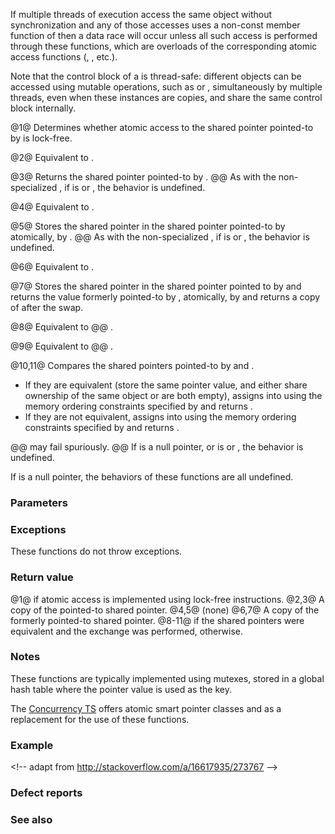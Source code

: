 {{cpp/title|atomic_...{{dsc small|&lt;std::shared_ptr&gt;}}}}
{{cpp/memory/shared_ptr/navbar}}

{{dcl begin}}
{{dcl header|memory}}
{{dcl|num=1|since=c++11|deprecated=c++20|until=c++26|1= 
template&lt; class T &gt;
bool atomic_is_lock_free( const std::shared_ptr&lt;T&gt;* p );
}}
{{dcl|num=2|since=c++11|deprecated=c++20|until=c++26|1= 
template&lt; class T &gt;
std::shared_ptr&lt;T&gt; atomic_load( const std::shared_ptr&lt;T&gt;* p );
}}
{{dcl|num=3|since=c++11|deprecated=c++20|until=c++26|1= 
template&lt; class T &gt;
std::shared_ptr&lt;T&gt; atomic_load_explicit
    ( const std::shared_ptr&lt;T&gt;* p, std::memory_order mo );
}}
{{dcl|num=4|since=c++11|deprecated=c++20|until=c++26|1= 
template&lt; class T &gt;
void atomic_store( std::shared_ptr&lt;T&gt;* p, std::shared_ptr&lt;T&gt; r );
}}
{{dcl|num=5|since=c++11|deprecated=c++20|until=c++26|1= 
template&lt; class T &gt;
void atomic_store_explicit
    ( std::shared_ptr&lt;T&gt;* p, std::shared_ptr&lt;T&gt; r,
      std::memory_order mo );
}}
{{dcl|num=6|since=c++11|deprecated=c++20|until=c++26|1= 
template&lt; class T &gt;
std::shared_ptr&lt;T&gt; atomic_exchange
    ( std::shared_ptr&lt;T&gt;* p, std::shared_ptr&lt;T&gt; r );
}}
{{dcl|num=7|since=c++11|deprecated=c++20|until=c++26|1= 
template&lt; class T &gt;
std::shared_ptr&lt;T&gt; atomic_exchange_explicit
    ( std::shared_ptr&lt;T&gt;* p, std::shared_ptr&lt;T&gt; r,
      std::memory_order mo );
}}
{{dcl|num=8|since=c++11|deprecated=c++20|until=c++26|1= 
template&lt; class T &gt;
bool atomic_compare_exchange_weak
    ( std::shared_ptr&lt;T&gt;* p, std::shared_ptr&lt;T&gt;* expected,
      std::shared_ptr&lt;T&gt; desired );
}}
{{dcl|num=9|since=c++11|deprecated=c++20|until=c++26|1= 
template&lt; class T &gt;
bool atomic_compare_exchange_strong
    ( std::shared_ptr&lt;T&gt;* p, std::shared_ptr&lt;T&gt;* expected,
      std::shared_ptr&lt;T&gt; desired );
}}
{{dcl|num=10|since=c++11|deprecated=c++20|until=c++26|1= 
template&lt; class T &gt;
bool atomic_compare_exchange_strong_explicit
    ( std::shared_ptr&lt;T&gt;* p, std::shared_ptr&lt;T&gt;* expected,
      std::shared_ptr&lt;T&gt; desired,
      std::memory_order success, std::memory_order failure );
}}
{{dcl|num=11|since=c++11|deprecated=c++20|until=c++26|1= 
template&lt; class T &gt;
bool atomic_compare_exchange_weak_explicit
    ( std::shared_ptr&lt;T&gt;* p, std::shared_ptr&lt;T&gt;* expected,
      std::shared_ptr&lt;T&gt; desired,
      std::memory_order success, std::memory_order failure );
}}
{{dcl end}}

If multiple threads of execution access the same {{lc|std::shared_ptr}} object without synchronization and any of those accesses uses a non-const member function of {{tt|shared_ptr}} then a data race will occur unless all such access is performed through these functions, which are overloads of the corresponding atomic access functions ({{lc|std::atomic_load}}, {{lc|std::atomic_store}}, etc.).

Note that the control block of a {{tt|shared_ptr}} is thread-safe: different {{lc|std::shared_ptr}} objects can be accessed using mutable operations, such as {{c/core|1=operator=}} or {{tt|reset}}, simultaneously by multiple threads, even when these instances are copies, and share the same control block internally.

@1@ Determines whether atomic access to the shared pointer pointed-to by {{c|p}} is lock-free.

@2@ Equivalent to {{c|atomic_load_explicit(p, std::memory_order_seq_cst)}}.

@3@ Returns the shared pointer pointed-to by {{c|p}}.
@@ As with the non-specialized {{lc|std::atomic_load_explicit}}, if {{c|mo}} is {{c|std::memory_order_release}} or {{c|std::memory_order_acq_rel}}, the behavior is undefined.

@4@ Equivalent to {{c|atomic_store_explicit(p, r, std::memory_order_seq_cst)}}.

@5@ Stores the shared pointer {{c|r}} in the shared pointer pointed-to by {{c|p}} atomically, {{lt|cpp/language/as if}} by {{c|p-&gt;swap(r)}}.
@@ As with the non-specialized {{lc|std::atomic_store_explicit}}, if {{c|mo}} is {{c|std::memory_order_acquire}} or {{c|std::memory_order_acq_rel}}, the behavior is undefined.

@6@ Equivalent to {{c|atomic_exchange_explicit(p, r, std::memory_order_seq_cst)}}.

@7@ Stores the shared pointer {{c|r}} in the shared pointer pointed to by {{c|p}} and returns the value formerly pointed-to by {{c|p}}, atomically, {{lt|cpp/language/as if}} by {{c|p-&gt;swap(r)}} and returns a copy of {{c|r}} after the swap.

@8@ Equivalent to
@@ {{c multi
|atomic_compare_exchange_weak_explicit
|    (p, expected, desired, std::memory_order_seq_cst,
|                           std::memory_order_seq_cst)}}.

@9@ Equivalent to
@@ {{c multi
|atomic_compare_exchange_strong_explicit
|    (p, expected, desired, std::memory_order_seq_cst,
|                           std::memory_order_seq_cst)}}.

@10,11@ Compares the shared pointers pointed-to by {{c|p}} and {{c|expected}}.
* If they are equivalent (store the same pointer value, and either share ownership of the same object or are both empty), assigns {{c|desired}} into {{c|*p}} using the memory ordering constraints specified by {{c|success}} and returns {{c|true}}.
* If they are not equivalent, assigns {{c|*p}} into {{c|*expected}} using the memory ordering constraints specified by {{c|failure}} and returns {{c|false}}.
@@ {{tt|atomic_compare_exchange_weak_explicit}} may fail spuriously.
@@ If {{c|expected}} is a null pointer, or {{c|failure}} is {{c|std::memory_order_release}} or {{c|std::memory_order_acq_rel}}, the behavior is undefined.

If {{c|p}} is a null pointer, the behaviors of these functions are all undefined.

===Parameters===
{{par begin}}
{{par|p, expected|a pointer to a {{lc|std::shared_ptr}}}}
{{par|r, desired|a {{lc|std::shared_ptr}}}}
{{par|mo, success, failure|memory ordering selectors of type {{lc|std::memory_order}}}}
{{par end}}

===Exceptions===
These functions do not throw exceptions.

===Return value===
@1@ {{c|true}} if atomic access is implemented using lock-free instructions.
@2,3@ A copy of the pointed-to shared pointer.
@4,5@ (none)
@6,7@ A copy of the formerly pointed-to shared pointer.
@8-11@ {{c|true}} if the shared pointers were equivalent and the exchange was performed, {{c|false}} otherwise.

===Notes===
These functions are typically implemented using mutexes, stored in a global hash table where the pointer value is used as the key.

The [[cpp/experimental/concurrency|Concurrency TS]] offers atomic smart pointer classes {{tt|atomic_shared_ptr}} and {{tt|atomic_weak_ptr}} as a replacement for the use of these functions.

{{rrev multi|since1=c++20|until1=c++26|rev1=
These functions were deprecated in favor of the specializations of the {{lc|std::atomic}} template: {{c/core|std::atomic&lt;std::shared_ptr&gt;}} and {{c/core|std::atomic&lt;std::weak_ptr&gt;}}.
|rev2=
These functions were removed in favor of the specializations of the {{lc|std::atomic}} template: {{c/core|std::atomic&lt;std::shared_ptr&gt;}} and {{c/core|std::atomic&lt;std::weak_ptr&gt;}}.
}}

===Example===
{{example}} &lt;!-- adapt from http://stackoverflow.com/a/16617935/273767 --&gt;

===Defect reports===
{{dr list begin}}
{{dr list item|wg=lwg|dr=2172|std=C++11|before={{c|expected}} could be a null pointer|after=the behavior is undefined in this case}}
{{dr list item|wg=lwg|dr=2980|std=C++11|before=empty {{tt|shared_ptr}}s were never equivalent|after=equivalent if they store the same pointer value}}
{{dr list end}}

===See also===
{{dsc begin}}
{{dsc inc|cpp/atomic/dsc atomic_is_lock_free}}
{{dsc inc|cpp/atomic/dsc atomic_store}}
{{dsc inc|cpp/atomic/dsc atomic_load}}
{{dsc inc|cpp/atomic/dsc atomic_exchange}}
{{dsc inc|cpp/atomic/dsc atomic_compare_exchange}}
{{dsc end}}

{{langlinks|de|es|fr|it|ja|pt|ru|zh}}